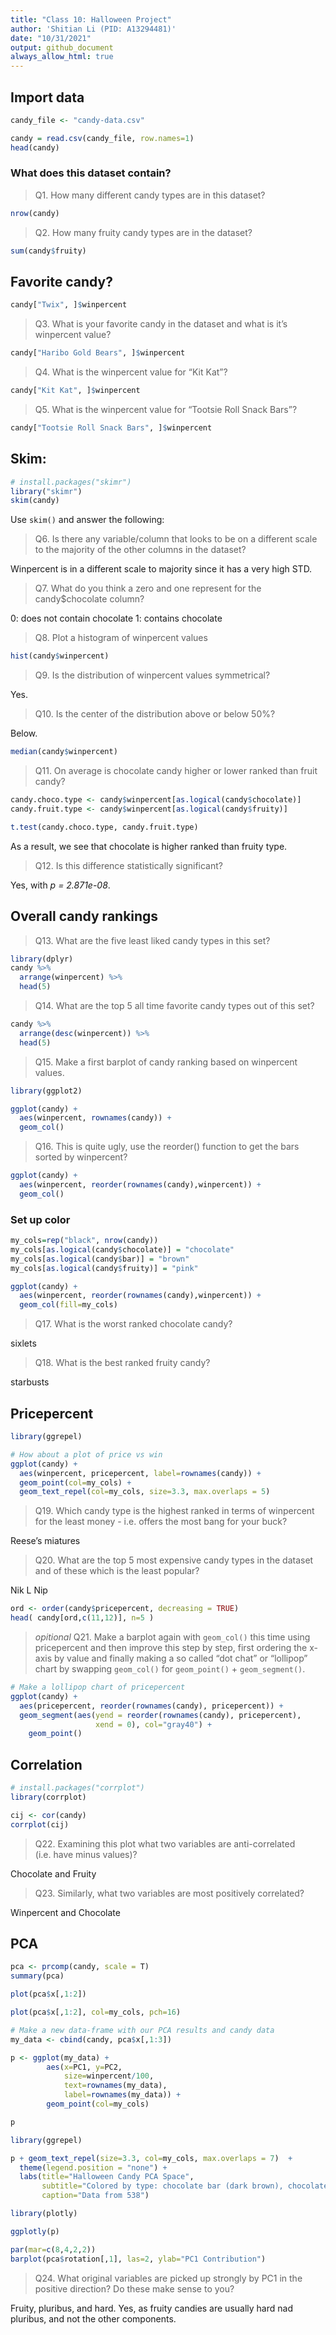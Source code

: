 ```yaml
---
title: "Class 10: Halloween Project"
author: 'Shitian Li (PID: A13294481)'
date: "10/31/2021"
output: github_document
always_allow_html: true
---
```


## Import data
```r
candy_file <- "candy-data.csv"

candy = read.csv(candy_file, row.names=1)
head(candy)
```

### What does this dataset contain? 

> Q1. How many different candy types are in this dataset?

```r
nrow(candy)
```

> Q2. How many fruity candy types are in the dataset?

```r
sum(candy$fruity)
```

## Favorite candy? 

```r
candy["Twix", ]$winpercent
```

> Q3. What is your favorite candy in the dataset and what is it’s winpercent value?

```r
candy["Haribo Gold Bears", ]$winpercent
```

> Q4. What is the winpercent value for “Kit Kat”?

```r
candy["Kit Kat", ]$winpercent
```

> Q5. What is the winpercent value for “Tootsie Roll Snack Bars”?

```r
candy["Tootsie Roll Snack Bars", ]$winpercent
```

## Skim: 

```r
# install.packages("skimr")
library("skimr")
skim(candy)
```

Use `skim()` and answer the following:

> Q6. Is there any variable/column that looks to be on a different scale to the majority of the other columns in the dataset?

Winpercent is in a different scale to majority since it has a very high STD. 

> Q7. What do you think a zero and one represent for the candy$chocolate column?

0: does not contain chocolate
1: contains chocolate

> Q8. Plot a histogram of winpercent values

```r
hist(candy$winpercent)
```

> Q9. Is the distribution of winpercent values symmetrical?

Yes. 

> Q10. Is the center of the distribution above or below 50%?

Below. 
```r
median(candy$winpercent)
```

> Q11. On average is chocolate candy higher or lower ranked than fruit candy?

```r
candy.choco.type <- candy$winpercent[as.logical(candy$chocolate)]
candy.fruit.type <- candy$winpercent[as.logical(candy$fruity)]

t.test(candy.choco.type, candy.fruit.type)
```
As a result, we see that chocolate is higher ranked than fruity type.

> Q12. Is this difference statistically significant?

Yes, with *p = 2.871e-08*. 


## Overall candy rankings

> Q13. What are the five least liked candy types in this set?

```r
library(dplyr)
candy %>%
  arrange(winpercent) %>%
  head(5)
```

> Q14. What are the top 5 all time favorite candy types out of this set?

```r
candy %>%
  arrange(desc(winpercent)) %>%
  head(5)
```

> Q15. Make a first barplot of candy ranking based on winpercent values.

```r
library(ggplot2)

ggplot(candy) + 
  aes(winpercent, rownames(candy)) +
  geom_col()
```

> Q16. This is quite ugly, use the reorder() function to get the bars sorted by winpercent?

```r
ggplot(candy) + 
  aes(winpercent, reorder(rownames(candy),winpercent)) +
  geom_col()
```

### Set up color

```r
my_cols=rep("black", nrow(candy))
my_cols[as.logical(candy$chocolate)] = "chocolate"
my_cols[as.logical(candy$bar)] = "brown"
my_cols[as.logical(candy$fruity)] = "pink"
```

```r
ggplot(candy) + 
  aes(winpercent, reorder(rownames(candy),winpercent)) +
  geom_col(fill=my_cols) 
```

> Q17. What is the worst ranked chocolate candy?

sixlets

> Q18. What is the best ranked fruity candy?

starbusts

## Pricepercent

```r
library(ggrepel)

# How about a plot of price vs win
ggplot(candy) +
  aes(winpercent, pricepercent, label=rownames(candy)) +
  geom_point(col=my_cols) + 
  geom_text_repel(col=my_cols, size=3.3, max.overlaps = 5)
```

> Q19. Which candy type is the highest ranked in terms of winpercent for the least money - i.e. offers the most bang for your buck?

Reese's miatures

> Q20. What are the top 5 most expensive candy types in the dataset and of these which is the least popular?

Nik L Nip
```r
ord <- order(candy$pricepercent, decreasing = TRUE)
head( candy[ord,c(11,12)], n=5 )
```

> *opitional* Q21. Make a barplot again with `geom_col()` this time using pricepercent and then improve this step by step, first ordering the x-axis by value and finally making a so called “dot chat” or “lollipop” chart by swapping `geom_col()` for `geom_point()` + `geom_segment()`.

```r
# Make a lollipop chart of pricepercent
ggplot(candy) +
  aes(pricepercent, reorder(rownames(candy), pricepercent)) +
  geom_segment(aes(yend = reorder(rownames(candy), pricepercent), 
                   xend = 0), col="gray40") +
    geom_point()
```

## Correlation

```r
# install.packages("corrplot")
library(corrplot)
```

```r
cij <- cor(candy)
corrplot(cij)
```

> Q22. Examining this plot what two variables are anti-correlated (i.e. have minus values)?

Chocolate and Fruity

> Q23. Similarly, what two variables are most positively correlated?

Winpercent and Chocolate

## PCA

```r
pca <- prcomp(candy, scale = T)
summary(pca)
```

```r
plot(pca$x[,1:2])
```

```r
plot(pca$x[,1:2], col=my_cols, pch=16)
```

```r
# Make a new data-frame with our PCA results and candy data
my_data <- cbind(candy, pca$x[,1:3])

p <- ggplot(my_data) + 
        aes(x=PC1, y=PC2, 
            size=winpercent/100,  
            text=rownames(my_data),
            label=rownames(my_data)) +
        geom_point(col=my_cols)

p
```

```r
library(ggrepel)

p + geom_text_repel(size=3.3, col=my_cols, max.overlaps = 7)  + 
  theme(legend.position = "none") +
  labs(title="Halloween Candy PCA Space",
       subtitle="Colored by type: chocolate bar (dark brown), chocolate other (light brown), fruity (red), other (black)",
       caption="Data from 538")
```

```r
library(plotly)
```

```r
ggplotly(p)
```

```r
par(mar=c(8,4,2,2))
barplot(pca$rotation[,1], las=2, ylab="PC1 Contribution")
```

> Q24. What original variables are picked up strongly by PC1 in the positive direction? Do these make sense to you?

Fruity, pluribus, and hard. Yes, as fruity candies are usually hard nad pluribus, and not the other components.

